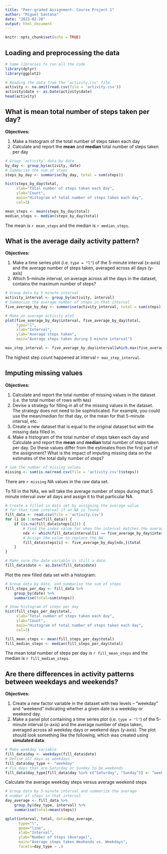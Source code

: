 ```yaml
---
title: "Peer-graded Assignment: Course Project 1"
author: "Miguel Santana"
date: "2023-02-20"
output: html_document
---
```


```r
knitr::opts_chunk$set(echo = TRUE)
```

## Loading and preprocessing the data

```r
# Some libraries to run all the code
library(dplyr)
library(ggplot2)
```

```r
# Reading the data from the 'activity.csv' file.
activity <- na.omit(read.csv(file = 'activity.csv'))
activity$date <- as.Date(activity$date)
head(activity)
```

## What is mean total number of steps taken per day?

**Objectives:**

1. Make a histogram of the total number of steps taken each day
2. Calculate and report the **mean** and **median** total number of steps taken per day

```r
# Group 'activity' data by date
by_day <- group_by(activity, date)
# Summarise the sum of steps
steps_by_day <- summarise(by_day, total = sum(steps))

hist(steps_by_day$total, 
     xlab="Total number of steps taken each day", 
     ylab="Count", 
     main="Histogram of total number of steps taken each day",
     col=3)
```

```r
mean_steps <- mean(steps_by_day$total)
median_steps <- median(steps_by_day$total)
```

The mean is `r mean_steps` and the median is `r median_steps`.

## What is the average daily activity pattern?

**Objectives:**

1. Make a time series plot (i.e. `type = "l"`) of the 5-minute interval (x-axis) and the average number of steps taken, averaged across all days (y-axis)
2. Which 5-minute interval, on average across all the days in the dataset, contains the maximum number of steps?

```r
# Group data by 5 minute interval
activity_interval <- group_by(activity, interval)
# Summarize the average number of steps in that interval
five_average_by_day <- summarise(activity_interval, total = sum(steps)) 

# Make an average activity plot
plot(five_average_by_day$interval, five_average_by_day$total, 
     type="l",
     xlab="Interval",
     ylab="Average steps taken",
     main="Average steps taken during 5 minute interval")

```

```r
max_step_interval <- five_average_by_day$interval[which.max(five_average_by_day$total)]
```

The highest step count happened at interval `r max_step_interval`.

## Imputing missing values

**Objectives:**

1. Calculate and report the total number of missing values in the dataset (i.e. the total number of rows with `NA`s)
2. Devise a strategy for filling in all of the missing values in the dataset. The strategy does not need to be sophisticated. For example, you could use the mean/median for that day, or the mean for that 5-minute interval, etc.
3. Create a new dataset that is equal to the original dataset but with the missing data filled in.
4. Make a histogram of the total number of steps taken each day and Calculate and report the **mean** and **median** total number of steps taken per day. Do these values differ from the estimates from the first part of the assignment? What is the impact of imputing missing data on the estimates of the total daily number of steps?

```r
# Sum the number of missing values
missing <- sum(is.na(read.csv(file = 'activity.csv')$steps))
```

There are `r missing` NA values in the raw data set.

To fill in the NAs, we will take the average number of steps during that 5 minute interval over all days and assign it to that particular NA.

```r
# Create a filled in data set by assigning the average value 
# for that time interval if an NA is found.
fill_data <- read.csv(file = 'activity.csv')
for (i in 1:nrow(fill_data)) {
    if (is.na(fill_data$steps[i])) {
        # Find the index value for when the interval matches the average
        ndx <- which(fill_data$interval[i] == five_average_by_day$interval)
        # Assign the value to replace the NA
        fill_data$steps[i] <- five_average_by_day[ndx,]$total
    }
}

# Make sure the date variable is still a date.
fill_data$date <- as.Date(fill_data$date)
```

Plot the new filled data set with a histogram:

```r
# Group data by date, and summarise the sum of steps
fill_steps_per_day <- fill_data %>% 
    group_by(date) %>% 
    summarise(total=sum(steps))

# Show histogram of steps per day
hist(fill_steps_per_day$total, 
     xlab="Total number of steps taken each day", 
     ylab="Count", 
     main="Histogram of total number of steps taken each day",
     col=3)
```

```r
fill_mean_steps <- mean(fill_steps_per_day$total)
fill_median_steps <- median(fill_steps_per_day$total)
```

The mean total number of steps per day is `r fill_mean_steps` and the median is `r fill_median_steps`.

## Are there differences in activity patterns between weekdays and weekends?

**Objectives:**

1. Create a new factor variable in the dataset with two levels -- "weekday" and "weekend" indicating whether a given date is a weekday or weekend day.
2. Make a panel plot containing a time series plot (i.e. `type = "l"`) of the 5-minute interval (x-axis) and the average number of steps taken, averaged across all weekday days or weekend days (y-axis). The plot should look something like the following, which was created using **simulated data**:


```r
# Make weekday variable
fill_data$day <- weekdays(fill_data$date)
# Define all days as weekdays
fill_data$day_type <- "weekday"
# Fix days that are Saturday or Sunday to be weekends
fill_data$day_type[fill_data$day %in% c("Saturday", "Sunday")] <- "weekend"
```

Calculate the average weekday steps versus average weekend steps

```r
# Group data by 5 minute interval and summarize the average
# number of steps in that interval
day_average <- fill_data %>%
    group_by(day_type, interval) %>%
    summarise(total=mean(steps))
```

```r
qplot(interval, total, data=day_average,
      type="l",
      geom="line",
      xlab="Interval",
      ylab="Number of Steps (Average)",
      main="Average steps taken Weekends vs. Weekdays",
      facets=day_type ~ .)
```

